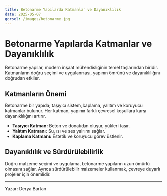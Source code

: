 ```yaml
---
title: Betonarme Yapılarda Katmanlar ve Dayanıklılık
date: 2025-05-07
gorsel: /images/betonarme.jpg
---
```


# Betonarme Yapılarda Katmanlar ve Dayanıklılık

Betonarme yapılar, modern inşaat mühendisliğinin temel taşlarından biridir. Katmanların doğru seçimi ve uygulanması, yapının ömrünü ve dayanıklılığını doğrudan etkiler.

## Katmanların Önemi

Betonarme bir yapıda; taşıyıcı sistem, kaplama, yalıtım ve koruyucu katmanlar bulunur. Her katman, yapının farklı çevresel koşullara karşı dayanıklılığını artırır.

- **Taşıyıcı Katman:** Beton ve donatıdan oluşur, yükleri taşır.
- **Yalıtım Katmanı:** Su, ısı ve ses yalıtımı sağlar.
- **Kaplama Katmanı:** Estetik ve koruyucu görev üstlenir.

## Dayanıklılık ve Sürdürülebilirlik

Doğru malzeme seçimi ve uygulama, betonarme yapıların uzun ömürlü olmasını sağlar. Ayrıca sürdürülebilir malzemeler kullanmak, çevreye duyarlı projeler için önemlidir.

---

Yazar: Derya Bartan
